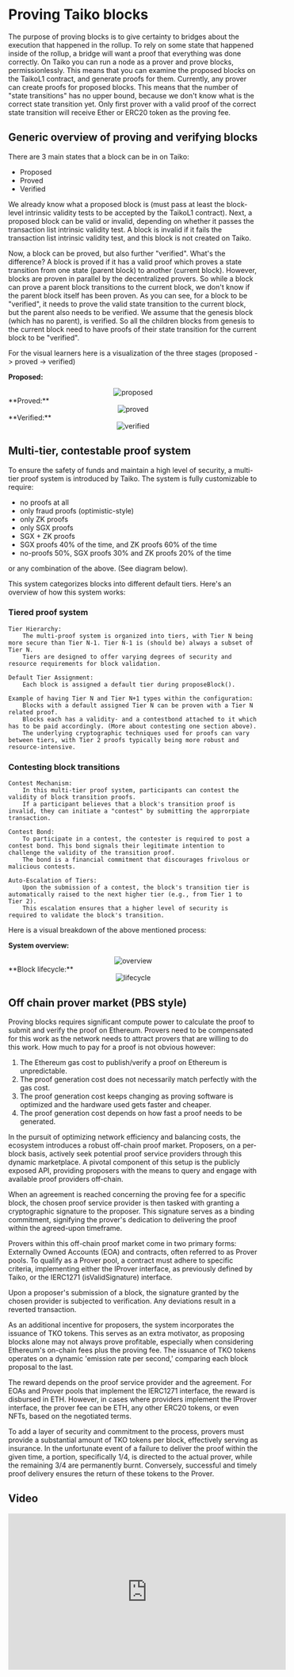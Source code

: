 
# Proving Taiko blocks

The purpose of proving blocks is to give certainty to bridges about the execution that happened in the rollup. To rely on some state that happened inside of the rollup, a bridge will want a proof that everything was done correctly. On Taiko you can run a node as a prover and prove blocks, permissionlessly. This means that you can examine the proposed blocks on the TaikoL1 contract, and generate proofs for them. Currently, any prover can create proofs for proposed blocks. This means that the number of "state transitions" has no upper bound, because we don't know what is the correct state transition yet. Only first prover with a valid proof of the correct state transition will receive Ether or ERC20 token as the proving fee.

## Generic overview of proving and verifying blocks

There are 3 main states that a block can be in on Taiko:

- Proposed
- Proved
- Verified

We already know what a proposed block is (must pass at least the block-level intrinsic validity tests to be accepted by the TaikoL1 contract). Next, a proposed block can be valid or invalid, depending on whether it passes the transaction list intrinsic validity test. A block is invalid if it fails the transaction list intrinsic validity test, and this block is not created on Taiko.

Now, a block can be proved, but also further "verified". What's the difference? A block is proved if it has a valid proof which proves a state transition from one state (parent block) to another (current block). However, blocks are proven in parallel by the decentralized provers. So while a block can prove a parent block transitions to the current block, we don't know if the parent block itself has been proven. As you can see, for a block to be "verified", it needs to prove the valid state transition to the current block, but the parent also needs to be verified. We assume that the genesis block (which has no parent), is verified. So all the children blocks from genesis to the current block need to have proofs of their state transition for the current block to be "verified".

For the visual learners here is a visualization of the three stages (proposed -> proved -> verified)

**Proposed:**

<center>
  <Image
    src="/images/diagrams/concepts/proving-taiko-blocks/proposed.png"
    alt="proposed"
    width={400}
    height={400}
  />
</center>
**Proved:**
<center>
  <Image
    src="/images/diagrams/concepts/proving-taiko-blocks/proved.png"
    alt="proved"
    width={400}
    height={400}
  />
</center>
**Verified:**
<center>
  <Image
    src="/images/diagrams/concepts/proving-taiko-blocks/verified.png"
    alt="verified"
    width={400}
    height={400}
  />
</center>

## Multi-tier, contestable proof system

To ensure the safety of funds and maintain a high level of security, a multi-tier proof system is introduced by Taiko. The system is fully customizable to require:
- no proofs at all
- only fraud proofs (optimistic-style)
- only ZK proofs
- only SGX proofs
- SGX + ZK proofs
- SGX proofs 40% of the time, and ZK proofs 60% of the time
- no-proofs 50%, SGX proofs 30% and ZK proofs 20% of the time

or any combination of the above. (See diagram below).

This system categorizes blocks into different default tiers. Here's an overview of how this system works:

### Tiered proof system
    Tier Hierarchy:
        The multi-proof system is organized into tiers, with Tier N being more secure than Tier N-1. Tier N-1 is (should be) always a subset of Tier N.
        Tiers are designed to offer varying degrees of security and resource requirements for block validation.

    Default Tier Assignment:
        Each block is assigned a default tier during proposeBlock().

    Example of having Tier N and Tier N+1 types within the configuration:
        Blocks with a default assigned Tier N can be proven with a Tier N related proof.
        Blocks each has a validity- and a contestbond attached to it which has to be paid accordingly. (More about contesting one section above).
        The underlying cryptographic techniques used for proofs can vary between tiers, with Tier 2 proofs typically being more robust and resource-intensive.

### Contesting block transitions
    Contest Mechanism:
        In this multi-tier proof system, participants can contest the validity of block transition proofs.
        If a participant believes that a block's transition proof is invalid, they can initiate a "contest" by submitting the approrpiate transaction.

    Contest Bond:
        To participate in a contest, the contester is required to post a contest bond. This bond signals their legitimate intention to challenge the validity of the transition proof.
        The bond is a financial commitment that discourages frivolous or malicious contests.

    Auto-Escalation of Tiers:
        Upon the submission of a contest, the block's transition tier is automatically raised to the next higher tier (e.g., from Tier 1 to Tier 2).
        This escalation ensures that a higher level of security is required to validate the block's transition.

Here is a visual breakdown of the above mentioned process:

**System overview:**

<center>
  <Image
    src="/images/protocol/ContestableZkRollup.png"
    alt="overview"
    width={400}
    height={400}
  />
</center>
**Block lifecycle:**
<center>
  <Image
    src="/images/protocol/BlockLifecycle.png"
    alt="lifecycle"
    width={400}
    height={400}
  />
</center>

## Off chain prover market (PBS style)

Proving blocks requires significant compute power to calculate the proof
to submit and verify the proof on Ethereum. Provers need
to be compensated for this work as the network needs to
attract provers that are willing to do this work. How much
to pay for a proof is not obvious however:

1. The Ethereum gas cost to publish/verify a proof
   on Ethereum is unpredictable.
2. The proof generation cost does not necessarily
   match perfectly with the gas cost.
3. The proof generation cost keeps changing as proving software is optimized and the hardware used
   gets faster and cheaper.
4. The proof generation cost depends on how fast a
   proof needs to be generated.

In the pursuit of optimizing network efficiency and balancing costs, the ecosystem introduces a robust off-chain proof market. Proposers, on a per-block basis, actively seek potential proof service providers through this dynamic marketplace. A pivotal component of this setup is the publicly exposed API, providing proposers with the means to query and engage with available proof providers off-chain.

When an agreement is reached concerning the proving fee for a specific block, the chosen proof service provider is then tasked with granting a cryptographic signature to the proposer. This signature serves as a binding commitment, signifying the prover's dedication to delivering the proof within the agreed-upon timeframe.

Provers within this off-chain proof market come in two primary forms: Externally Owned Accounts (EOA) and contracts, often referred to as Prover pools. To qualify as a Prover pool, a contract must adhere to specific criteria, implementing either the IProver interface, as previously defined by Taiko, or the IERC1271 (isValidSignature) interface.

Upon a proposer's submission of a block, the signature granted by the chosen provider is subjected to verification. Any deviations result in a reverted transaction.

As an additional incentive for proposers, the system incorporates the issuance of TKO tokens. This serves as an extra motivator, as proposing blocks alone may not always prove profitable, especially when considering Ethereum's on-chain fees plus the proving fee. The issuance of TKO tokens operates on a dynamic 'emission rate per second,' comparing each block proposal to the last.

The reward depends on the proof service provider and the agreement. For EOAs and Prover pools that implement the IERC1271 interface, the reward is disbursed in ETH. However, in cases where providers implement the IProver interface, the prover fee can be ETH, any other ERC20 tokens, or even NFTs, based on the negotiated terms.

To add a layer of security and commitment to the process, provers must provide a substantial amount of TKO tokens per block, effectively serving as insurance. In the unfortunate event of a failure to deliver the proof within the given time, a portion, specifically 1/4, is directed to the actual prover, while the remaining 3/4 are permanently burnt. Conversely, successful and timely proof delivery ensures the return of these tokens to the Prover.

## Video

<iframe
  width="560"
  height="315"
  src="https://www.youtube.com/embed/9LT6B1pgkI8?si=KFQxakvFTNdXwwvJ"
  title="YouTube video player"
  frameborder="0"
  allow="accelerometer; autoplay; clipboard-write; encrypted-media; gyroscope; picture-in-picture; web-share"
  allowFullScreen
></iframe>

